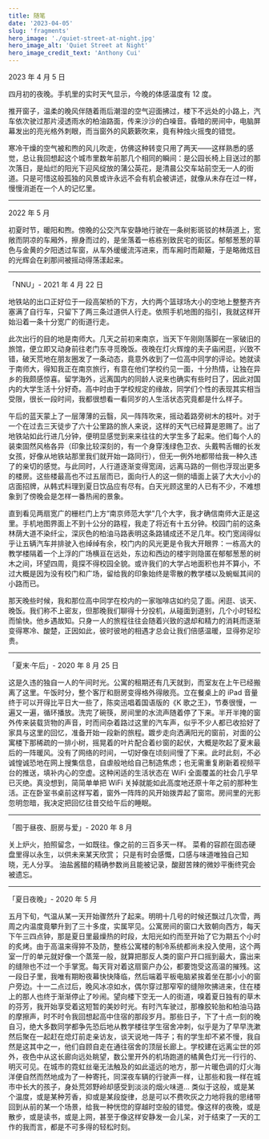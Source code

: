 ```yaml
---
title: 随笔
date: '2023-04-05'
slug: 'fragments'
hero_image: './quiet-street-at-night.jpg'
hero_image_alt: 'Quiet Street at Night'
hero_image_credit_text: 'Anthony Cui'
---
```


2023 年 4 月 5 日

四月初的夜晚。手机里的实时天气显示，今晚的体感温度有 12 度。

推开窗子，温柔的晚风伴随着雨后潮湿的空气迎面拂过，楼下不远处的小路上，汽车依次驶过那片浸透雨水的柏油路面，传来沙沙的白噪音。昏暗的房间中，电脑屏幕发出的亮光格外刺眼，而当窗外的风簌簌吹来，竟有种烛火摇曳的错觉。

寒冷干燥的空气被和煦的风儿吹走，仿佛这种转变只用了两天——这样熟悉的感觉，总让我回想起这个城市里数年前那几个相同的瞬间：是公园长椅上目送过的那次落日，是灿烂的阳光下迎风绽放的蒲公英花，是清晨公交车站前空无一人的街道。只是可惜这般孤独的风景或许永远不会有机会被讲述，就像从未存在过一样，慢慢消逝在一个人的记忆里。

---

2022 年 5 月

初夏时节，暖阳和煦。傍晚的公交汽车安静地行驶在一条树影斑驳的林荫道上，宽敞而阴凉的车厢外，擦身而过的，是坐落着一栋栋别致民宅的街区。郁郁葱葱的草色与金黄的夕阳透过车窗，从车外缓缓流泻进来，而车厢时而颠簸，于是略微炫目的光辉会在刹那间被摇动得荡漾起来。

---

「NNU」- 2021 年 4 月 22 日

地铁站的出口正好位于一段高架桥的下方，大约两个篮球场大小的空地上整整齐齐塞满了自行车，只留下了两三条过道供人行走。依照手机地图的指引，我就这样开始沿着一条十分宽广的街道行走。

此次出行的目的地是南师大。几天之前初来南京，当天下午刚刚落脚在一家破旧的旅馆，便立即又动身前往老门东寻觅晚饭。夜晚在灯火辉煌的夫子庙闲逛，兴致不错，破天荒地在朋友圈发了一条动态，竟意外收到了一位高中同学的评论。她就读于南师大，得知我正在南京旅行，有意在他们学校约见一面，十分热情，让独在异乡的我颇感惊喜。留学海外，远离国内的同龄人说来也确实有些时日了，因此对国内的大学生活十分好奇。高中时由于学校规定的缘故，同学们个性的表现其实相当受限，很长一段时间，我都很想看一看同岁的人生活状态究竟都是什么样子。

午后的蓝天蒙上了一层薄薄的云翳，风一阵阵吹来，摇动着路旁树木的枝叶。对于一个在过去三天徒步了六十公里路的旅人来说，这样的天气已经算是恩赐了。出了地铁站如此行进几分钟，便明显感觉到来来往往的大学生多了起来。他们每个人的装束固然风格各异（印象比较深刻的，有一个身穿浅绿色卫衣、头戴鸭舌帽的长发女孩，好像从地铁站那里我们就开始一路同行），但无一例外地都带给我一种久违了的亲切的感觉。与此同时，人行道逐渐变得宽阔，远离马路的一侧也浮现出更多的楼房。这些楼最高也不过五层而已，面向行人的这一侧的墙面上装了大大小小的店面招牌，从韩式料理到夏日饮品应有尽有。白天光顾这里的人已有不少，不难想象到了傍晚会是怎样一番热闹的景象。

直到看见两扇宽广的栅栏门上方“南京师范大学”几个大字，我才确信南师大正是这里。手机地图界面上不到十公分的路程，我走了将近有十五分钟。校园门前的这条林荫大道不染纤尘，深灰色的柏油马路表明这条路铺成还不足几年。校门宽阔得似乎让五辆汽车并排驶入也绰绰有余，校门内的风光更是令我大开眼界：一栋高大的教学楼隔着一个上浮的广场横亘在远处，东边和西边的楼宇则隐匿在郁郁葱葱的树木之间，环望四周，竟探不得校园全貌。或许我们的大学占地面积也并不算小，不过大概是因为没有校门和广场，留给我的印象始终是零散的教学楼以及蜿蜒其间的小路而已。

那天晚些时候，我和那位高中同学在校内的一家咖啡店如约见了面。闲逛、谈天、晚饭。我们称不上密友，但那晚我们聊得十分投机，从碰面到道别，几个小时轻松而愉快。他乡遇故知。只身一人的旅程往往会随着兴致的退却和精力的消耗而逐渐变得寒冷、酸楚，正因如此，彼时彼地的相遇才总会让我们倍感温暖，显得弥足珍贵。

---

「夏末·午后」- 2020 年 8 月 25 日

这是久违的独自一人的午间时光。公寓的租期还有几天就到，而室友在上午已经搬离了这里。午饭时分，整个客厅和厨房变得格外得敞亮。立在餐桌上的 iPad 音量终于可以开得比平日大一些了，陈奕迅唱着国语版的《K 歌之王》，节奏很慢，一遍又一遍，循环播放。洗完了碗筷，房间里的水流声随着停了下来。半开半掩的窗外传来装载货物的声音，时而间杂着路过这里的汽车声，似乎不少人都已收拾好了家具与这里的回忆，准备开始一段新的旅程。踱步走向洒满阳光的窗前，对面的公寓楼下那稀疏的一排小树，摇晃着的叶片配合着纱窗的起伏，大概是吹起了夏末最后的一阵暖风。没有了网络的时间，一切好像在顷刻间慢了下来。此时此刻，不必诚惶诚恐地在网上搜集信息，自虐般地给自己制造焦虑；也无需重复刷新着视频平台的推送，填补内心的空虚。这种闲适的生活状态在 WiFi 全面覆盖的社会几乎早已灭绝。真没想到，简简单单把 WiFi 关掉就能如此高度地还原十年之前的那种生活。正在卧室书桌前这样写着，窗外一阵阵的风开始拨弄起了窗帘。房间里的光影忽明忽暗，我决定把回忆往昔交给午后的睡眠。

---

「囿于昼夜、厨房与爱」- 2020 年 8 月

关上炉火，拍照留念，一如既往。像之前的三百多天一样。
菜肴的容颜在固态硬盘里得以永生，以供未来某天欣赏；
只是有时会感慨，口感与味道唯独自己知晓，无人分享。
油盐酱醋的精确参数尚且能被记录，酸甜苦辣的微妙平衡终究会被遗忘。

---

「夏日夜晚」- 2020 年 5 月

五月下旬，气温从某一天开始骤然升了起来。明明十几号的时候还飘过几次雪，两周之内温度竟攀升到了三十多度，实属罕见。公寓房间的窗口大致朝向西方，每天下午三四点钟，那是夏日里最燥热的时段，太阳光如约而至开始了它为期五个小时的炙烤。由于高温来得猝不及防，整栋公寓楼的制冷系统都尚未投入使用，这个两室一厅的单元就好像一个蒸笼一般，就算把那反人类的窗户开口摇到最大，露出来的缝隙也不过一个手掌宽。每天背对着这扇窗户办公，都要饱受这高温的摧残。这一段日子里，我唯有期盼夜幕快快降临，然后端着平板电脑紧挨着坐在那小小的窗户旁边。十一二点过后，晚风冰凉如水，偶尔穿过那窄窄的缝隙吹拂进来，住在楼上的那人也终于渐渐停止了吵闹。望向楼下空无一人的街道，嗅着夏日独有的草木的芬芳，我开始享受着这短暂的美妙时光。有时汽车驶过，那橡胶轮胎和柏油马路的摩擦声，时不时令我回想起高中住宿的那段岁月。那些日子，下了十点一刻的晚自习，绝大多数同学都争先恐后地从教学楼往学生宿舍冲刺，似乎是为了早早洗漱然后聚在一起赶在熄灯前走亲访友，谈天说地一阵子；有的学生却不紧不慢，我自然是这其中之一，他们自顾自走在通往宿舍的顶层长廊上。学校建在远离尘世的郊外，夜色中从这长廊向远处眺望，数公里开外的机场跑道的橘黄色灯光一行行的、明灭可见。在城市的霓虹丝毫无法触及的如此遥远的地方，那一片暖色调的灯火海洋便自然而然地成为了一种寄托，同深夜车辆的行驶声一样，让那些和我一样在城市中长大的孩子，身处荒郊野岭却感受到淡淡的烟火味道... 类似于这般，或是某个温度，或是某种芳香，抑或是某段旋律，总是可以不费吹灰之力地将我的思绪带回到从前的某一个场景，给我一种恍惚的穿越时空般的错觉。像这样的夜晚，或是散步，或是读书，或是上网，甚至于像这样安静发一会儿呆，对于结束了一天的工作的我而言，都是不可多得的轻松时刻。

